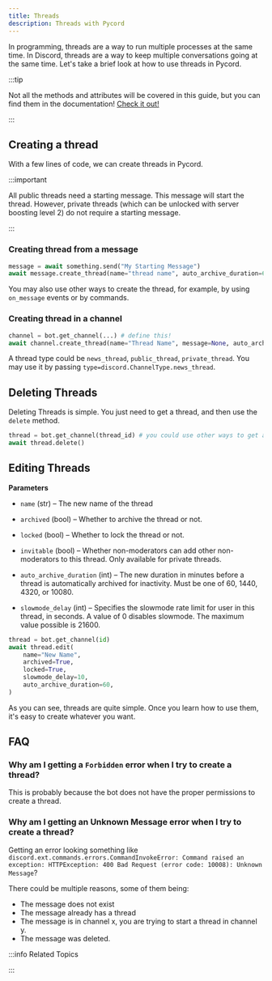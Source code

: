 ```yaml
---
title: Threads
description: Threads with Pycord
---
```


In programming, threads are a way to run multiple processes at the same time. In Discord, threads are a way to keep multiple conversations going at the same time. Let's take a brief look at how to use threads in Pycord.

:::tip

Not all the methods and attributes will be covered in this guide, but you can find them in the documentation! [Check it out!](https://docs.pycord.dev/en/master/api.html#discord.Thread)

:::

## Creating a thread

With a few lines of code, we can create threads in Pycord.

:::important

All public threads need a starting message. This message will start the thread. However, private threads (which can be unlocked with server boosting level 2) do not require a starting message.

:::

### Creating thread from a message

```python
message = await something.send("My Starting Message")
await message.create_thread(name="thread name", auto_archive_duration=60)
```

You may also use other ways to create the thread, for example, by using `on_message` events or by commands.

### Creating thread in a channel

```python
channel = bot.get_channel(...) # define this!
await channel.create_thread(name="Thread Name", message=None, auto_archive_duration=60, type=None, reason=None)
```

A thread type could be `news_thread`, `public_thread`, `private_thread`. You may use it by passing `type=discord.ChannelType.news_thread`.

## Deleting Threads

Deleting Threads is simple. You just need to get a thread, and then use the `delete` method.

```python
thread = bot.get_channel(thread_id) # you could use other ways to get a thread
await thread.delete()
```

## Editing Threads

****Parameters****

- `name` (str) – The new name of the thread

- `archived` (bool) – Whether to archive the thread or not.

- `locked` (bool) – Whether to lock the thread or not.

- `invitable` (bool) – Whether non-moderators can add other non-moderators to this thread. Only available for private threads.

- `auto_archive_duration` (int) – The new duration in minutes before a thread is automatically archived for inactivity. Must be one of 60, 1440, 4320, or 10080.

- `slowmode_delay` (int) – Specifies the slowmode rate limit for user in this thread, in seconds. A value of 0 disables slowmode. The maximum value possible is 21600.

```python
thread = bot.get_channel(id)
await thread.edit(
    name="New Name",
    archived=True,
    locked=True,
    slowmode_delay=10,
    auto_archive_duration=60,
)
```

As you can see, threads are quite simple. Once you learn how to use them, it's easy to create whatever you want.

## FAQ

### Why am I getting a `Forbidden` error when I try to create a thread?

This is probably because the bot does not have the proper permissions to create a thread.

### Why am I getting an Unknown Message error when I try to create a thread?

Getting an error looking something like `discord.ext.commands.errors.CommandInvokeError: Command raised an exception: HTTPException: 400 Bad Request (error code: 10008): Unknown Message`?

There could be multiple reasons, some of them being:

- The message does not exist
- The message already has a thread
- The message is in channel x, you are trying to start a thread in channel y.
- The message was deleted.

:::info Related Topics

<!-- I can't think of any related topics for this at the moment-->

:::